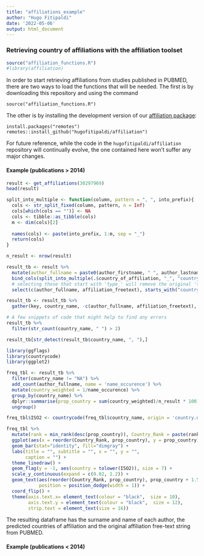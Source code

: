 ```yaml
---
title: "affiliations_example"
author: "Hugo Fitipaldi"
date: '2022-05-06'
output: html_document
---
```


### Retrieving country of affiliations with the affiliation toolset

```r
source("affiliation_functions.R")
#library(affiliation)
```

In order to start retrieving affiliations from studies published in PUBMED, there are two ways to load the functions that will be needed. The first is by downloading this repository and using the command 

```
source("affiliation_functions.R")
```

The other is by installing the development version of our <a href = https://github.com/hugofitipaldi/affiliation> affiliation package</a>:

```
install.packages("remotes")
remotes::install_github("hugofitipaldi/affiliation")
```

For future reference, while the code in the `hugofitipaldi/affiliation` repository will continually evolve, the one contained here won't suffer any major changes.   

#### Example (publications > 2014)

```r
result <- get_affiliations(30297969)
head(result)
```

```r
split_into_multiple <- function(column, pattern = ", ", into_prefix){
  cols <- str_split_fixed(column, pattern, n = Inf)
  cols[which(cols == "")] <- NA
  cols <- tibble::as_tibble(cols)
  m <- dim(cols)[2]
  
  names(cols) <- paste(into_prefix, 1:m, sep = "_")
  return(cols)
}

n_result <- nrow(result)

result_tb <- result %>% 
  mutate(author_fullname = paste0(author_firstname, " ", author_lastname)) %>%
  bind_cols(split_into_multiple(.$country_of_affiliation, "_", "country_of_affiliation")) %>% 
  # selecting those that start with 'type_' will remove the original 'type' column
  select(c(author_fullname, affiliation_freetext), starts_with("country_of_affiliation_")) 
```


```r
result_tb <- result_tb %>%
  gather(key, country_name, -c(author_fullname, affiliation_freetext), na.rm = T)

# A few snippets of code that might help to find any errors 
result_tb %>%
  filter(str_count(country_name, " ") > 2)

result_tb[str_detect(result_tb$country_name, ", "),]
```

```r
library(ggflags)
library(countrycode)
library(ggplot2)

freq_tbl <- result_tb %>%
  filter(country_name != "NA") %>%
  add_count(author_fullname, name = 'name_occurence') %>%
  mutate(country_weighted = 1/name_occurence) %>%
  group_by(country_name) %>%
  dplyr::summarise(prop_country = sum(country_weighted)/n_result * 100) %>%
  ungroup()

freq_tbl$ISO2 <- countrycode(freq_tbl$country_name, origin = 'country.name', destination = 'iso2c')

freq_tbl %>%
  mutate(rank = min_rank(desc(prop_country)), Country_Rank = paste(rank, ":", country_name)) %>%
  ggplot(aes(x = reorder(Country_Rank, prop_country), y = prop_country)) +
  geom_bar(stat="identity", fill="dimgray") +
  labs(title = "", subtitle = "", x = "", y = "",
       caption = "") +
  theme_linedraw() +
  geom_flag(y = -1, aes(country = tolower(ISO2)), size = 7) +
  scale_y_continuous(expand = c(0.02, 1.2)) +
  geom_text(aes(reorder(Country_Rank, prop_country), prop_country + 1.5, label = paste0(sprintf("%2.2f", prop_country), "%")), 
            position = position_dodge(width = 1)) + 
  coord_flip() +
  theme(axis.text.x= element_text(colour = "black",  size = 10),
        axis.text.y = element_text(colour = "black",  size = 12),
        strip.text = element_text(size = 16)) 

```

The resulting dataframe has the surname and name of each author, the predicted countries of affiliation and the original affiliation free-text string from PUBMED.

#### Example (publications < 2014)


